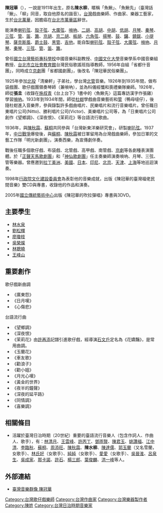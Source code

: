 {{unreferenced|time=2015-02-22T01:31:43+00:00}}
{{Infobox Hokkien name
| title      = 陳冠華
| hanji      = 陳冠華
| poj        = Tân Koan-hôa
| hanlo      = 
| tl         = Tân Kuan-huâ
| bp         = 
| hokkienipa = 
| context    = 
| image      = 
| caption    = 
}}
'''陳冠華'''（{{bd|1912年7月23日||2002年|2月24日|陳}}），一說是1911年出生，原名'''陳水柳'''，暱稱「魚鰍」、「魚鰍先」（臺灣話「鰍」、「柳」同音，取自他原名的諧音）。[[台灣|台灣]]戲曲樂師、作曲家、樂器工藝家，生於[[臺北市|台北]][[萬華區|萬華]]，因膽癌在[[台北市|台北市]][[萬華區|萬華區]]辭世。

能演奏[[喇叭弦|喇叭弦]]、[[殼子弦|殼子弦]]、[[大廣弦|大廣弦]]、[[嗩吶|嗩吶]]、[[二胡|二胡]]、[[高胡|高胡]]、[[中胡|中胡]]、[[低胡|低胡]]、[[月琴|月琴]]、[[秦琴|秦琴]]、[[三弦|三弦]]、[[管|管]]、[[笛|笛]]、[[簫|簫]]、[[京胡|京胡]]、[[京二胡|京二胡]]、[[板胡|板胡]]、[[六角弦|六角弦]]、[[揚琴|揚琴]]、[[鼓|鼓]]、[[鑼|鑼]]、[[鐃鈸|鐃鈸]]、[[小提琴|小提琴]]、[[薩克斯風|薩克斯風]]、[[爵士鼓|爵士鼓]]、[[黑管|黑管]]、[[吉他|吉他]]。能自製[[喇叭弦|喇叭弦]]、[[殼子弦|殼子弦]]、[[大廣弦|大廣弦]]、[[嗩吶|嗩吶]]、[[月琴|月琴]]、[[秦琴|秦琴]]、[[三弦|三弦]]、[[管|管]]、[[笛|笛]]、[[簫|簫]]。

曾任[[國立台灣藝術大學|國立台灣藝術專科學校]]中國音樂科副教授、[[中國文化大學|中國文化大學]]音樂學系中國音樂組教授、[[台北市立社會教育館|台北市立社會教育館]]台灣民俗歌謠班指導教師，1956年自組「省都什音團」，同時成立[[京劇|京劇]]團「省都國劇團」，後改名「陳冠華民俗樂團」。

1925年參加[[北投區|北投]]「清樂軒」子弟社，學台灣[[北管|北管]]音樂。1926年到1935年間，做布袋戲團、歌仔戲團領奏琴師（兼嗩吶），並為科儀經懺和喪禮樂隊樂師。1926年，師從'''張圭'''（收錄在[[施叔青|施叔青]]《台上台下》1書中的〈魚鰍先〉這篇專訪漢字作張雞）學習[[嗩吶|嗩吶]]。1933年到1934年間，師從[[杜蚶|杜蚶]]學戲曲音樂藝術和[[管|管]]（鴨母噠仔），後隨杜蚶進入音樂界，參與錄製許多戲曲唱片、民樂唱片和流行音樂唱片。曾任職日東唱片公司(Nitto)、勝利唱片公司(Victor)、美樂唱片公司等，為「日東唱片公司創作《望鄉調》、《深夜恨》、《茉莉花》等台語流行歌曲。

1936年，與[[陳秋霖|陳秋霖]]、[[蘇桐|蘇桐]]共同參與「台灣新東洋樂研究會」，研製[[喇叭弦|喇叭弦]]。1937年，[[中国抗日战争|中日戰爭]]爆發後，與[[蘇桐|蘇桐]]、[[陳秋霖|陳秋霖]]被日軍留用為台灣戲曲樂師，參加日軍的文藝工作隊「明光新劇團」，演奏西樂，為宣傳劇伴奏。

戰後任職多個歌仔戲、布袋戲、北管戲、高甲戲、南管戲、[[京劇|京劇]]等各劇種表演團體。於「[[正聲天馬歌劇團|正聲天馬歌劇團]]」和「[[神仙歌劇團|神仙歌劇團]]」任主奏樂師演奏嗩吶、月琴、三弦、管等樂器。曾應邀到[[拉丁美洲|拉丁美洲]]、[[美國|美國]]、[[日本|日本]]、[[印尼|印尼]]、[[北京|北京]]、[[天津|天津]]、[[上海|上海]]等地巡迴演奏。

1998年[[行政院|行政院]][[文化建設委員會|文化建設委員會]]為表彰他的音樂成就，出版《陳冠華的臺灣福佬民間音樂》雙CD與專書，收錄他的作品和演奏。

2005年[[國立傳統藝術中心|國立傳統藝術中心]]出版《陳冠華的吹拉彈唱》專書與3DVD。

== 主要學生 ==
* [[林水泉|林水泉]]
* [[劉松輝|劉松輝]]
* [[廖瓊枝|廖瓊枝]]
* [[吳榮燦|吳榮燦]]
* [[林聰曉|林聰曉]]
* [[王峰山|王峰山]]

== 重要創作 ==
歌仔戲新曲調
* 《廣東怨》
* 《日月嘆》
* 《心傷悲》
台語流行曲
* 《望鄉調》
* 《深夜恨》
* 《茉莉花》由[[許再添|許再添]]記譜引進歌仔戲，經導演[[石文戶|石文戶]]定名為《花嬌豔》，是常用曲調。
* 《玉蘭花》
* 《車友歌》
* 《勸浪子》
* 《勸小姐》
* 《月光心嘆》
* 《黃金的世界》
* 《夜半的鐘聲》
* 《深夜的延平路》
* 《同情調》
* 《喜樂調》

== 相關條目 ==
*活躍於臺灣日治時期（20世紀）重要的臺語流行音樂人（包含作詞人、作曲人、歌手），有：[[林清月|林清月]]、[[王雲峰_(作曲家)|王雲峰]]、[[許丙丁|許丙丁]]、[[鄧雨賢|鄧雨賢]]、[[陳君玉|陳君玉]]、[[姚讚福|姚讚福]]、[[江中清|江中清]]、[[李臨秋|李臨秋]]、[[蘇桐|蘇桐]]、[[周添旺|周添旺]]、[[陳秋霖|陳秋霖]]、'''陳水柳'''、[[陳達儒|陳達儒]]、[[郭玉蘭|郭玉蘭]]（又名雪蘭，女歌手）、[[林氏好|林氏好]]（女歌手）、[[純純_(歌手)|純純]]（女歌手）、[[愛愛_(歌手)|愛愛]]（女歌手）、[[吳晉淮|吳晉淮]]、[[呂泉生|呂泉生]]、[[吳成家|吳成家]]、[[那卡諾|那卡諾]]、[[許石|許石]]、[[楊三郎_(作曲家)|楊三郎]]、[[葉俊麟|葉俊麟]]、[[洪一峰|洪一峰]]等人。

[[Category:台灣歌仔戲樂師|Category:台灣歌仔戲樂師]]
[[Category:台灣作曲家|Category:台灣作曲家]]
[[Category:台灣樂器製作者|Category:台灣樂器製作者]]
[[Category:陳姓|Category:陳姓]]

==外部連結==
*[http://musiciantw.ncfta.gov.tw/list.aspx?c=&p=M045 臺灣音樂群像 陳冠華] {{Wayback|url=http://musiciantw.ncfta.gov.tw/list.aspx?c=&p=M045 |date=20180122130724 }}
[[Category:台灣日治時期音樂家|Category:台灣日治時期音樂家]]